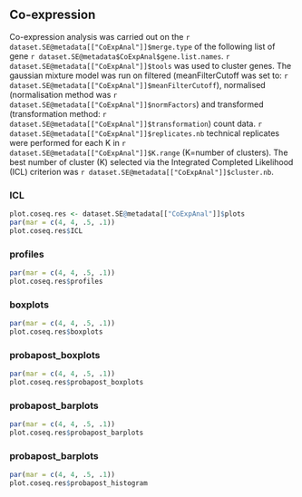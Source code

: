 ## Co-expression {.tabset}

Co-expression analysis was carried out on the `r dataset.SE@metadata[["CoExpAnal"]]$merge.type`
of the following list of gene `r dataset.SE@metadata$CoExpAnal$gene.list.names`. 
`r dataset.SE@metadata[["CoExpAnal"]]$tools` was used to cluster genes. 
The gaussian mixture model was run on filtered (meanFilterCutoff was set to: `r dataset.SE@metadata[["CoExpAnal"]]$meanFilterCutoff`), 
normalised (normalisation method was `r dataset.SE@metadata[["CoExpAnal"]]$normFactors`) 
and transformed (transformation method: `r dataset.SE@metadata[["CoExpAnal"]]$transformation`) count data.
`r dataset.SE@metadata[["CoExpAnal"]]$replicates.nb` technical replicates were performed for each K in `r dataset.SE@metadata[["CoExpAnal"]]$K.range` (K=number of clusters). 
The best number of cluster (K) selected via the Integrated Completed Likelihood (ICL) criterion 
was `r dataset.SE@metadata[["CoExpAnal"]]$cluster.nb`.


### ICL 


```r
plot.coseq.res <- dataset.SE@metadata[["CoExpAnal"]]$plots
par(mar = c(4, 4, .5, .1))
plot.coseq.res$ICL 
```


### profiles  

```r
par(mar = c(4, 4, .5, .1))
plot.coseq.res$profiles 
```

### boxplots

```r
par(mar = c(4, 4, .5, .1))
plot.coseq.res$boxplots
```

### probapost_boxplots 

```r
par(mar = c(4, 4, .5, .1))
plot.coseq.res$probapost_boxplots 
```

### probapost_barplots

```r
par(mar = c(4, 4, .5, .1))
plot.coseq.res$probapost_barplots
```

### probapost_barplots

```r
par(mar = c(4, 4, .5, .1))
plot.coseq.res$probapost_histogram
```   


